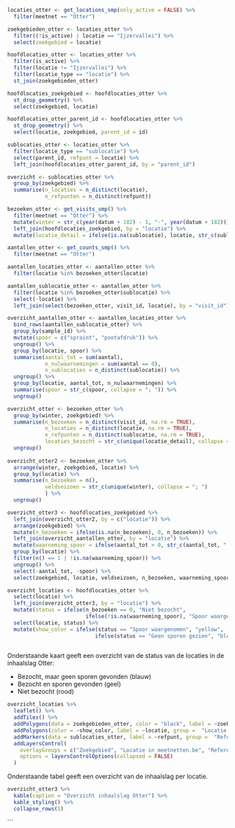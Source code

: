 

```r

locaties_otter <- get_locations_smp(only_active = FALSE) %>%
  filter(meetnet == "Otter")

zoekgebieden_otter <- locaties_otter %>%
  filter((!is_active) | locatie == "Ijzervallei") %>%
  select(zoekgebied = locatie)

hoofdlocaties_otter <- locaties_otter %>%
  filter(is_active) %>%
  filter(locatie != "Ijzervallei") %>%
  filter(locatie_type == "locatie") %>%
  st_join(zoekgebieden_otter)

hoofdlocaties_zoekgebied <- hoofdlocaties_otter %>%
  st_drop_geometry() %>%
  select(zoekgebied, locatie)

hoofdlocaties_otter_parent_id <- hoofdlocaties_otter %>%
  st_drop_geometry() %>%
  select(locatie, zoekgebied, parent_id = id)

sublocaties_otter <- locaties_otter %>%
  filter(locatie_type == "sublocatie") %>%
  select(parent_id, refpunt = locatie) %>%
  left_join(hoofdlocaties_otter_parent_id, by = "parent_id") 

overzicht <- sublocaties_otter %>%
  group_by(zoekgebied) %>%
  summarise(n_locaties = n_distinct(locatie),
            n_refpunten = n_distinct(refpunt))
```

```r
bezoeken_otter <- get_visits_smp() %>%
  filter(meetnet == "Otter") %>%
  mutate(winter = str_c(year(datum + 182) - 1, "-", year(datum + 182))) %>%
  left_join(hoofdlocaties_zoekgebied, by = "locatie") %>%
  mutate(locatie_detail = ifelse(is.na(sublocatie), locatie, str_c(sublocatie, "@", locatie)))

aantallen_otter <- get_counts_smp() %>%
  filter(meetnet == "Otter")

aantallen_locaties_otter <- aantallen_otter %>%
  filter(locatie %in% bezoeken_otter$locatie)

aantallen_sublocatie_otter <- aantallen_otter %>%
  filter(locatie %in% bezoeken_otter$sublocatie) %>%
  select(-locatie) %>%
  left_join(select(bezoeken_otter, visit_id, locatie), by = "visit_id")

overzicht_aantallen_otter <- aantallen_locaties_otter %>%
  bind_rows(aantallen_sublocatie_otter) %>%
  group_by(sample_id) %>%
  mutate(spoor = c("spraint", "pootafdruk")) %>%
  ungroup() %>%
  group_by(locatie, spoor) %>%
  summarise(aantal_tot = sum(aantal),
            n_nulwaarnemingen = sum(aantal == 0),
            n_sublocaties = n_distinct(sublocatie)) %>%
  ungroup() %>%
  group_by(locatie, aantal_tot, n_nulwaarnemingen) %>%
  summarise(spoor = str_c(spoor, collapse = "; ")) %>%
  ungroup()

overzicht_otter <- bezoeken_otter %>%
  group_by(winter, zoekgebied) %>%
  summarise(n_bezoeken = n_distinct(visit_id, na.rm = TRUE),
            n_locaties = n_distinct(locatie, na.rm = TRUE),
            n_refpunten = n_distinct(sublocatie, na.rm = TRUE),
            locaties_bezocht = str_c(unique(locatie_detail), collapse = "; ")) %>%
  ungroup()
              
overzicht_otter2 <- bezoeken_otter %>%
  arrange(winter, zoekgebied, locatie) %>%
  group_by(locatie) %>%
  summarise(n_bezoeken = n(),
            veldseizoen = str_c(unique(winter), collapse = "; ")
            ) %>%
  ungroup()

overzicht_otter3 <- hoofdlocaties_zoekgebied %>%
  left_join(overzicht_otter2, by = c("locatie")) %>%
  arrange(zoekgebied) %>%
  mutate(n_bezoeken = ifelse(is.na(n_bezoeken), 0, n_bezoeken)) %>%
  left_join(overzicht_aantallen_otter, by = "locatie") %>%
  mutate(waarneming_spoor = ifelse(aantal_tot > 0, str_c(aantal_tot, " ", spoor), NA)) %>%
  group_by(locatie) %>%
  filter(n() == 1 | !is.na(waarneming_spoor)) %>%
  ungroup() %>%
  select(-aantal_tot, -spoor) %>%
  select(zoekgebied, locatie, veldseizoen, n_bezoeken, waarneming_spoor, n_nulwaarnemingen)

overzicht_locaties <- hoofdlocaties_otter %>%
  select(locatie) %>%
  left_join(overzicht_otter3, by = "locatie") %>%
  mutate(status = ifelse(n_bezoeken == 0, "Niet bezocht",
                         ifelse(!is.na(waarneming_spoor), "Spoor waargenomen", "Geen sporen gezien"))) %>%
  select(locatie, status) %>%
  mutate(show_color = ifelse(status == "Spoor waargenomen", "yellow",
                            ifelse(status == "Geen sporen gezien", "blue", "red")))
  
```

Onderstaande kaart geeft een overzicht van de status van de locaties in de inhaalslag Otter:

+ Bezocht, maar geen sporen gevonden (blauw)
+ Bezocht en sporen gevonden (geel)
+ Niet bezocht (rood)

```r
overzicht_locaties %>%
  leaflet() %>%
  addTiles() %>%
  addPolygons(data = zoekgebieden_otter, color = "black", label = ~zoekgebied, group = "Zoekgebied") %>%
  addPolygons(color = ~show_color, label = ~locatie, group =  "Locatie in meetnetten.be") %>%
  addMarkers(data = sublocaties_otter, label = ~refpunt, group =  "Referentiepunten") %>%
  addLayersControl(
    overlayGroups = c("Zoekgebied", "Locatie in meetnetten.be", "Referentiepunten"),
    options = layersControlOptions(collapsed = FALSE)
  )

```

Onderstaande tabel geeft een overzicht van de inhaalslag per locatie.


```r
overzicht_otter3 %>%
  kable(caption = "Overzicht inhaalslag Otter") %>%
  kable_styling() %>%
  collapse_rows(1)
```
```

